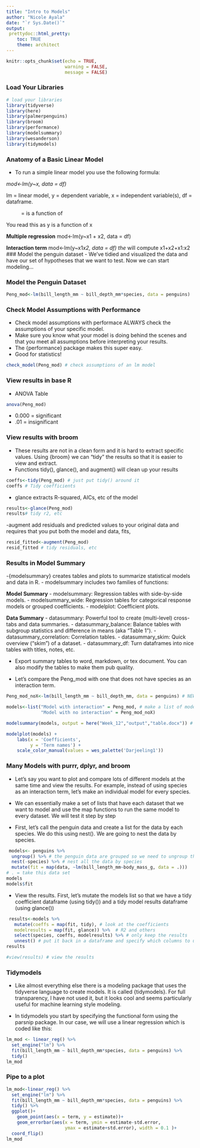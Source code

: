 ```yaml
---
title: "Intro to Models"
author: "Nicole Ayala"
date: "`r Sys.Date()`"
output: 
 prettydoc::html_pretty:
    toc: TRUE
    theme: architect
---
```


```r
knitr::opts_chunk$set(echo = TRUE,
                      warning = FALSE,
                      message = FALSE)
```

### Load Your Libraries
```r
# load your libraries
library(tidyverse)
library(here)
library(palmerpenguins)
library(broom)
library(performance) 
library(modelsummary)
library(wesanderson)
library(tidymodels)
```
### Anatomy of a Basic Linear Model
- To run a simple linear model you use the following formula:

_mod<-lm(y~x, data = df)_

lm = linear model, y = dependent variable, x = independent variable(s), df = dataframe.

~ = is a function of

You read this as y is a function of x

**Multiple regression**
mod<-lm(y~x1 + x2, data = df)

**Interaction term**
mod<-lm(y~x1*x2, data = df) the * will compute x1+x2+x1:x2
### Model the penguin dataset
- We've tidied and visualized the data and have our set of hypotheses that we want to test. Now we can start modeling...

### Model the Penguin Dataset
```r
Peng_mod<-lm(bill_length_mm ~ bill_depth_mm*species, data = penguins)
```

### Check Model Assumptions with Performance
- Check model assumptions with performace
ALWAYS check the assumptions of your specific model. 
- Make sure you know what your model is doing behind the scenes and that you meet all assumptions before interpreting your results. 
- The {performance} package makes this super easy.
- Good for statistics!
```r
check_model(Peng_mod) # check assumptions of an lm model
```
### View results in base R
- ANOVA Table
```r
anova(Peng_mod)
```

- 0.000 = significant
- .01 = insignificant


### View results with broom
- These results are not in a clean form and it is hard to extract specific values. Using {broom} we can "tidy" the results so that it is easier to view and extract. 
- Functions tidy(), glance(), and augment() will clean up your results
```r

coeffs<-tidy(Peng_mod) # just put tidy() around it
coeffs # Tidy coefficients
```
- glance extracts R-squared, AICs, etc of the model
```r

results<-glance(Peng_mod) 
results# tidy r2, etc
```
-augment add residuals and predicted values to your original data and requires that you put both the model and data, fits,
```r
resid_fitted<-augment(Peng_mod)
resid_fitted # tidy residuals, etc
```
### Results in Model Summary
-{modelsummary} creates tables and plots to summarize statistical models and data in R.
- modelsummary includes two families of functions:

**Model Summary**
- modelsummary: Regression tables with side-by-side models.
- modelsummary_wide: Regression tables for categorical response models or grouped coefficients.
- modelplot: Coefficient plots.

**Data Summary**
- datasummary: Powerful tool to create (multi-level) cross-tabs and data summaries.
- datasummary_balance: Balance tables with subgroup statistics and difference in means (aka “Table 1”).
- datasummary_correlation: Correlation tables.
- datasummary_skim: Quick overview (“skim”) of a dataset.
- datasummary_df: Turn dataframes into nice tables with titles, notes, etc.

- Export summary tables to word, markdown, or tex document. You can also modify the tables to make them pub quality.

- Let's compare the Peng_mod with one that does not have species as an interaction term.

```r

Peng_mod_noX<-lm(bill_length_mm ~ bill_depth_mm, data = penguins) # NEW MODEL

models<-list("Model with interaction" = Peng_mod, # make a list of models and name them
             "Model with no interaction" = Peng_mod_noX)

modelsummary(models, output = here("Week_12","output","table.docx")) # save the results as a .docx
```

```r
modelplot(models) +
    labs(x = 'Coefficients', 
         y = 'Term names') +
    scale_color_manual(values = wes_palette('Darjeeling1'))
```

### Many Models with purrr, dplyr, and broom
- Let's say you want to plot and compare lots of different models at the same time and view the results. For example, instead of using species as an interaction term, let's make an individual model for every species.

- We can essentially make a set of lists that have each dataset that we want to model and use the map functions to run the same model to every dataset. We will test it step by step

- First, let's call the penguin data and create a list for the data by each species. We do this using nest(). We are going to nest the data by species.
```r
 models<- penguins %>%
  ungroup() %>% # the penguin data are grouped so we need to ungroup them
  nest(-species) %>% # nest all the data by species
  mutate(fit = map(data, ~lm(bill_length_mm~body_mass_g, data = .)))
# . = take this data set
models
models$fit
```

- View the results. First, let's mutate the models list so that we have a tidy coefficient dataframe (using tidy()) and a tidy model results dataframe (using glance())
```r
 results<-models %>%
   mutate(coeffs = map(fit, tidy), # look at the coefficients
   modelresults = map(fit, glance)) %>%  # R2 and others
   select(species, coeffs, modelresults) %>% # only keep the results
   unnest() # put it back in a dataframe and specify which columns to unnest
results
```

```r
#view(results) # view the results
```


### Tidymodels
- Like almost everything else there is a modeling package that uses the tidyverse language to create models. It is called {tidymodels}. For full transparency, I have not used it, but it looks cool and seems particularly useful for machine learning style modeling.

- In tidymodels you start by specifying the functional form using the parsnip package. In our case, we will use a linear regression which is coded like this:
```r
lm_mod <- linear_reg() %>%
  set_engine("lm") %>%
  fit(bill_length_mm ~ bill_depth_mm*species, data = penguins) %>%
  tidy()
lm_mod
```
### Pipe to a plot
```r
lm_mod<-linear_reg() %>%
  set_engine("lm") %>%
  fit(bill_length_mm ~ bill_depth_mm*species, data = penguins) %>%
  tidy() %>%
  ggplot()+
    geom_point(aes(x = term, y = estimate))+
    geom_errorbar(aes(x = term, ymin = estimate-std.error,
                      ymax = estimate+std.error), width = 0.1 )+
  coord_flip()
lm_mod
```

